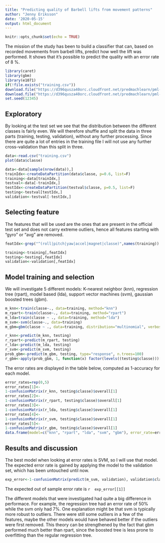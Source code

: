```yaml
---
title: "Predicting quality of Barbell lifts from movement patterns"
author: "Jenny Eriksson"
date: '2020-05-15'
output: html_document
---
```


```r
knitr::opts_chunk$set(echo = TRUE)
```
The mission of the study has been to build a classifier that can, based on recorded movements from barbell lifts, predict how well the lift was performed. It shows that it's possible to predict the quality with an error rate of 8 %.

```r
library(caret)
library(gbm)
library(e1071)
if(!file.exists("training.csv"))
download.file("https://d396qusza40orc.cloudfront.net/predmachlearn/pml-training.csv", "training.csv")
download.file("https://d396qusza40orc.cloudfront.net/predmachlearn/pml-testing.csv", "testing.csv")
set.seed(12345)
```

## Exploratory
By looking at the test set we see that the distribution between the different classes is fairly even. We will therefore shuffle and split the data in three parts (training, testing, validation), without any further processing. Since there are quite a lot of entries in the training file I will not use any further cross-validation than this split in three.
```r
data<-read.csv("training.csv")
plot(data$classe)
```

```r
data<-data[sample(nrow(data)),]
trainIdx<-createDataPartition(data$classe, p=0.6, list=F)
training<-data[trainIdx,]
testval<-data[-trainIdx,]
testIdx<-createDataPartition(testval$classe, p=0.5, list=F)
testing<-testval[testIdx,]
validation<-testval[-testIdx,]
```

## Selecting feature
The features that will be used are the ones that are present in the official test set and does not carry extreme outliers, hence all features starting with "gyro" or "avg" are removed.

```r
featIdx<-grep("^(roll|pitch|yaw|accel|magnet|classe)",names(training))

training<-training[,featIdx]
testing<-testing[,featIdx]
validation<-validation[,featIdx]
```

## Model training and selection
We will investigate 5 different models: K-nearest neighbor (knn), regression tree (rpart), model based (lda), support vector machines (svm), gaussian boosted trees (gbm).
```r
m_knn<-train(classe~., data=training, method="knn")
m_rpart<-train(classe~., data=training, method="rpart")
m_lda=train(classe ~ ., data=training, method="lda")
m_svm<-svm(classe~., data=training)
m_gbm=gbm(classe ~ ., data=training, distribution="multinomial", verbose=FALSE)
```

```r
r_knn<-predict(m_knn, testing)
r_rpart<-predict(m_rpart, testing)
r_lda<-predict(m_lda, testing)
r_svm<-predict(m_svm, testing)
prob_gbm<-predict(m_gbm, testing, type="response", n.trees=100)
r_gbm<-apply(prob_gbm, 1, function(x) factor(levels((testing$classe)))[which.max(x)])

```
The error rates are displayed in the table below, computed as 1-accuracy for each model.
```r
error_rates=rep(0,5)
error_rates[1]<-
1-confusionMatrix(r_knn, testing$classe)$overall[1]
error_rates[2]<-
1-confusionMatrix(r_rpart, testing$classe)$overall[1]
error_rates[3]<-
1-confusionMatrix(r_lda, testing$classe)$overall[1]
error_rates[4]<-
1-confusionMatrix(r_svm, testing$classe)$overall[1]
error_rates[5]<-
1-confusionMatrix(r_gbm, testing$classe)$overall[1]
data.frame(model=c("knn", "rpart", "lda", "svm", "gbm"), error_rate=error_rates)
```



## Results and discussion
The best model when looking at error rates is SVM, so I will use that model. The expected error rate is gained by applying the model to the validation set, which has been untouched until now.
```r
exp_error<-1-confusionMatrix(predict(m_svm, validation), validation$classe)$overall[1]
```
The expected out of sample error rate is ```r  exp_error[[1]]```

The different models that were investigated had quite a big difference in performace. For example, the regression tree had an error rate of 50% while the svm only had 7%. One explanation might be that svm is typically more robust to outliers. There were still some outliers in a few of the features, maybe the other models would have behaved better if the outliers were first removed. This theory can be strengthened by the fact that gbm performed much better than rpart, since the boosted tree is less prone to overfitting than the regular regression tree.
